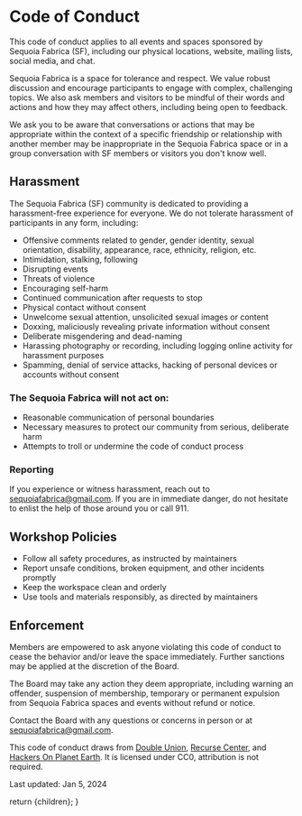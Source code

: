 
# Code of Conduct

This code of conduct applies to all events and spaces sponsored by Sequoia Fabrica (SF), including our physical locations, website, mailing lists, social media, and chat. 

Sequoia Fabrica is a space for tolerance and respect. We value robust discussion and encourage participants to engage with complex, challenging topics. We also ask members and visitors to be mindful of their words and actions and how they may affect others, including being open to feedback.

We ask you to be aware that conversations or actions that may be appropriate within the context of a specific friendship or relationship with another member may be inappropriate in the Sequoia Fabrica space or in a group conversation with SF members or visitors you don't know well.

## Harassment

The Sequoia Fabrica (SF) community is dedicated to providing a harassment-free experience for everyone. We do not tolerate harassment of participants in any form, including:

- Offensive comments related to gender, gender identity, sexual orientation, disability, appearance, race, ethnicity, religion, etc.
- Intimidation, stalking, following
- Disrupting events
- Threats of violence
- Encouraging self-harm
- Continued communication after requests to stop
- Physical contact without consent
- Unwelcome sexual attention, unsolicited sexual images or content
- Doxxing, maliciously revealing private information without consent
- Deliberate misgendering and dead-naming
- Harassing photography or recording, including logging online activity for harassment purposes
- Spamming, denial of service attacks, hacking of personal devices or accounts without consent

### The Sequoia Fabrica will not act on:

- Reasonable communication of personal boundaries
- Necessary measures to protect our community from serious, deliberate harm
- Attempts to troll or undermine the code of conduct process

### Reporting 

If you experience or witness harassment, reach out to sequoiafabrica@gmail.com. If you are in immediate danger, do not hesitate to enlist the help of those around you or call 911.

## Workshop Policies

* Follow all safety procedures, as instructed by maintainers
* Report unsafe conditions, broken equipment, and other incidents promptly
* Keep the workspace clean and orderly 
* Use tools and materials responsibly, as directed by maintainers

## Enforcement

Members are empowered to ask anyone violating this code of conduct to cease the behavior and/or leave the space immediately. Further sanctions may be applied at the discretion of the Board.

The Board may take any action they deem appropriate, including warning an offender, suspension of membership, temporary or permanent expulsion from Sequoia Fabrica spaces and events without refund or notice. 

Contact the Board with any questions or concerns in person or at [sequoiafabrica@gmail.com](mailto:sequoiafabrica@gmail.com).

This code of conduct draws from [Double Union](https://doubleunion.org/policies/#code-of-conduct), [Recurse Center](https://www.recurse.com/code-of-conduct), and [Hackers On Planet Earth](https://hope.net/codeofconduct.html). It is licensed under CC0, attribution is not required.

Last updated: Jan 5, 2024

  return <DocumentLayout>{children}</DocumentLayout>;
}
